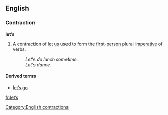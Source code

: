 ==English==

===Contraction===
'''let’s'''

#A contraction of [[let]] [[us]] used to form the [[first-person]] plural [[imperative]] of verbs.
#:''Let’s do lunch sometime.''
#:''Let’s dance.''

====Derived terms====
*[[let's go|let’s go]]

[[Category:English contractions]]

[[fr:let’s]]